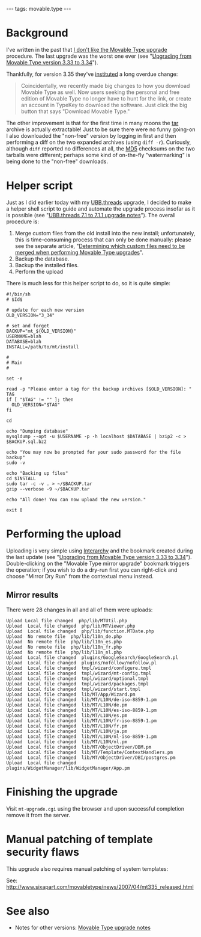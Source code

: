---
tags: movable.type
---
= Background =

I've written in the past that [http://wincent.com/a/about/wincent/weblog/archives/2006/09/the_movable_typ.php I don't like the Movable Type upgrade] procedure. The last upgrade was the worst one ever (see "[[Upgrading from Movable Type version 3.33 to 3.34]]").

Thankfully, for version 3.35 they've [http://www.sixapart.com/movabletype/news/2007/04/mt335_released.html instituted] a long overdue change:

<blockquote>Coincidentally, we recently made big changes to how you download Movable Type as well. Now users seeking the personal and free edition of Movable Type no longer have to hunt for the link, or create an account in TypeKey to download the software. Just click the big button that says "Download Movable Type."</blockquote>

The other improvement is that for the first time in many moons the [[tar]] archive is actually extractable! Just to be sure there were no funny going-on I also downloaded the "non-free" version by logging in first and then performing a diff on the two expanded archives (using <tt>diff -r</tt>). Curiously, although <tt>diff</tt> reported no differences at all, the [[MD5]] checksums on the two tarballs were different; perhaps some kind of on-the-fly "watermarking" is being done to the "non-free" downloads.

= Helper script =

Just as I did earlier today with my [[UBB.threads]] upgrade, I decided to make a helper shell script to guide and automate the upgrade process insofar as it is possible (see "[[UBB.threads 7.1 to 7.1.1 upgrade notes]]"). The overall procedure is:

# Merge custom files from the old install into the new install; unfortunately, this is time-consuming process that can only be done manually: please see the separate article, "[[Determining which custom files need to be merged when performing Movable Type upgrades]]".
# Backup the database.
# Backup the installed files.
# Perform the upload

There is much less for this helper script to do, so it is quite simple:

<pre>#!/bin/sh
# $Id$

# update for each new version
OLD_VERSION="3_34"

# set and forget
BACKUP="mt_${OLD_VERSION}"
USERNAME=blah
DATABASE=blah
INSTALL=/path/to/mt/install

#
# Main
#

set -e

read -p "Please enter a tag for the backup archives [$OLD_VERSION]: " TAG
if [ "$TAG" != "" ]; then
  OLD_VERSION="$TAG"
fi

cd

echo "Dumping database"
mysqldump --opt -u $USERNAME -p -h localhost $DATABASE | bzip2 -c > $BACKUP.sql.bz2

echo "You may now be prompted for your sudo password for the file backup"
sudo -v

echo "Backing up files"
cd $INSTALL
sudo tar -c -v . > ~/$BACKUP.tar
gzip --verbose -9 ~/$BACKUP.tar

echo "All done! You can now upload the new version."

exit 0</pre>

= Performing the upload =

Uploading is very simple using [[Interarchy]] and the bookmark created during the last update (see "[[Upgrading from Movable Type version 3.33 to 3.34]]"). Double-clicking on the "Movable Type mirror upgrade" bookmark triggers the operation; if you wish to do a dry-run first you can right-click and choose "Mirror Dry Run" from the contextual menu instead.

== Mirror results ==

There were 28 changes in all and all of them were uploads:

<pre>Upload	Local file changed	php/lib/MTUtil.php
Upload	Local file changed	php/lib/MTViewer.php
Upload	Local file changed	php/lib/function.MTDate.php
Upload	No remote file	php/lib/l10n_de.php
Upload	No remote file	php/lib/l10n_es.php
Upload	No remote file	php/lib/l10n_fr.php
Upload	No remote file	php/lib/l10n_nl.php
Upload	Local file changed	plugins/GoogleSearch/GoogleSearch.pl
Upload	Local file changed	plugins/nofollow/nofollow.pl
Upload	Local file changed	tmpl/wizard/configure.tmpl
Upload	Local file changed	tmpl/wizard/mt-config.tmpl
Upload	Local file changed	tmpl/wizard/optional.tmpl
Upload	Local file changed	tmpl/wizard/packages.tmpl
Upload	Local file changed	tmpl/wizard/start.tmpl
Upload	Local file changed	lib/MT/App/Wizard.pm
Upload	Local file changed	lib/MT/L10N/de-iso-8859-1.pm
Upload	Local file changed	lib/MT/L10N/de.pm
Upload	Local file changed	lib/MT/L10N/es-iso-8859-1.pm
Upload	Local file changed	lib/MT/L10N/es.pm
Upload	Local file changed	lib/MT/L10N/fr-iso-8859-1.pm
Upload	Local file changed	lib/MT/L10N/fr.pm
Upload	Local file changed	lib/MT/L10N/ja.pm
Upload	Local file changed	lib/MT/L10N/nl-iso-8859-1.pm
Upload	Local file changed	lib/MT/L10N/nl.pm
Upload	Local file changed	lib/MT/ObjectDriver/DBM.pm
Upload	Local file changed	lib/MT/Template/ContextHandlers.pm
Upload	Local file changed	lib/MT/ObjectDriver/DBI/postgres.pm
Upload	Local file changed	plugins/WidgetManager/lib/WidgetManager/App.pm</pre>

= Finishing the upgrade =

Visit <tt>mt-upgrade.cgi</tt> using the browser and upon successful completion remove it from the server.

= Manual patching of template security flaws =

This upgrade also requires manual patching of system templates:

See: http://www.sixapart.com/movabletype/news/2007/04/mt335_released.html

= See also =

* Notes for other versions: [[Movable Type upgrade notes]]

